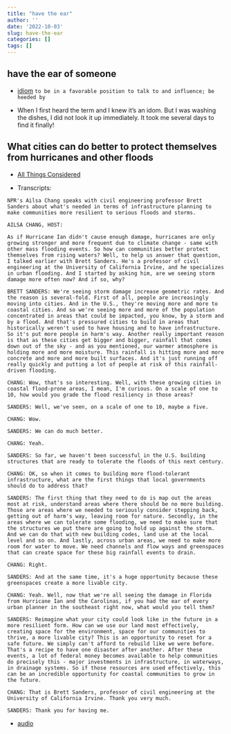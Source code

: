 ```yaml
---
title: "have the ear"
author: ''
date: '2022-10-03'
slug: have-the-ear
categories: []
tags: []
---
```


## have the ear of someone

- [idiom](https://www.collinsdictionary.com/us/dictionary/english/have-the-ear-of)
`to be in a favorable position to talk to and influence; be heeded by`

- When I first heard the term and I knew it's an idom. But I was washing the dishes, I did not look it up immediately. It took me several days to find it finally!

## What cities can do better to protect themselves from hurricanes and other floods

- [All Things Considered](https://www.npr.org/2022/10/03/1126282687/what-cities-can-do-better-to-protect-themselves-from-hurricanes-and-other-floods)

- Transcripts:

`NPR's Ailsa Chang speaks with civil engineering professor Brett Sanders about what's needed in terms of infrastructure planning to make communities more resilient to serious floods and storms.`

````verbatim
AILSA CHANG, HOST:

As if Hurricane Ian didn't cause enough damage, hurricanes are only growing stronger and more frequent due to climate change - same with other mass flooding events. So how can communities better protect themselves from rising waters? Well, to help us answer that question, I talked earlier with Brett Sanders. He's a professor of civil engineering at the University of California Irvine, and he specializes in urban flooding. And I started by asking him, are we seeing storm damage more often now? And if so, why?

BRETT SANDERS: We're seeing storm damage increase geometric rates. And the reason is several-fold. First of all, people are increasingly moving into cities. And in the U.S., they're moving more and more to coastal cities. And so we're seeing more and more of the population concentrated in areas that could be impacted, you know, by a storm and by a flood. And that's pressured cities to build in areas that historically weren't used to have housing and to have infrastructure. So it's put more people in harm's way. Another really important reason is that as these cities get bigger and bigger, rainfall that comes down out of the sky - and as you mentioned, our warmer atmosphere is holding more and more moisture. This rainfall is hitting more and more concrete and more and more built surfaces. And it's just running off really quickly and putting a lot of people at risk of this rainfall-driven flooding.

CHANG: Wow, that's so interesting. Well, with these growing cities in coastal flood-prone areas, I mean, I'm curious. On a scale of one to 10, how would you grade the flood resiliency in those areas?

SANDERS: Well, we've seen, on a scale of one to 10, maybe a five.

CHANG: Wow.

SANDERS: We can do much better.

CHANG: Yeah.

SANDERS: So far, we haven't been successful in the U.S. building structures that are ready to tolerate the floods of this next century.

CHANG: OK, so when it comes to building more flood-tolerant infrastructure, what are the first things that local governments should do to address that?

SANDERS: The first thing that they need to do is map out the areas most at risk, understand areas where there should be no more building. Those are areas where we needed to seriously consider stepping back, getting out of harm's way, leaving room for nature. Secondly, in the areas where we can tolerate some flooding, we need to make sure that the structures we put there are going to hold up against the storm. And we can do that with new building codes, land use at the local level and so on. And lastly, across urban areas, we need to make more room for water to move. We need channels and flow ways and greenspaces that can create space for these big rainfall events to drain.

CHANG: Right.

SANDERS: And at the same time, it's a huge opportunity because these greenspaces create a more livable city.

CHANG: Yeah. Well, now that we're all seeing the damage in Florida from Hurricane Ian and the Carolinas, if you had the ear of every urban planner in the southeast right now, what would you tell them?

SANDERS: Reimagine what your city could look like in the future in a more resilient form. How can we use our land most effectively, creating space for the environment, space for our communities to thrive, a more livable city? This is an opportunity to reset for a safe future. We simply can't afford to rebuild like we were before. That's a recipe to have one disaster after another. After these events, a lot of federal money becomes available to help communities do precisely this - major investments in infrastructure, in waterways, in drainage systems. So if those resources are used effectively, this can be an incredible opportunity for coastal communities to grow in the future.

CHANG: That is Brett Sanders, professor of civil engineering at the University of California Irvine. Thank you very much.

SANDERS: Thank you for having me.

````

- [audio](/audio/20221003_atc_hurricane_infrastructure.mp3)